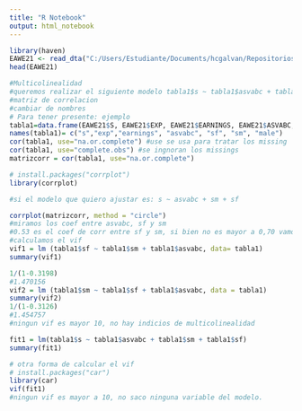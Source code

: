 ```yaml
---
title: "R Notebook"
output: html_notebook
---
```


```r
library(haven)
EAWE21 <- read_dta("C:/Users/Estudiante/Documents/hcgalvan/Repositorios/econometrics/class-2/EAWE21.dta")
head(EAWE21)
```

```r
#Multicolinealidad
#queremos realizar el siguiente modelo tabla1$s ~ tabla1$asvabc + tabla1$sm + tabla1$sf
#matriz de correlacion
#cambiar de nombres
# Para tener presente: ejemplo
tabla1=data.frame(EAWE21$S, EAWE21$EXP, EAWE21$EARNINGS, EAWE21$ASVABC, EAWE21$SF, EAWE21$SM, EAWE21$MALE)
names(tabla1)= c("s","exp","earnings", "asvabc", "sf", "sm", "male")
cor(tabla1, use="na.or.complete") #use se usa para tratar los missing
cor(tabla1, use="complete.obs") #se ingnoran los missings
matrizcorr = cor(tabla1, use="na.or.complete")

```

```r
# install.packages("corrplot")
library(corrplot)

#si el modelo que quiero ajustar es: s ~ asvabc + sm + sf

corrplot(matrizcorr, method = "circle")
#miramos los coef entre asvabc, sf y sm
#0.53 es el coef de corr entre sf y sm, si bien no es mayor a 0,70 vamos a observarlo y a calcular el vif)
#calculamos el vif
vif1 = lm (tabla1$sf ~ tabla1$sm + tabla1$asvabc, data= tabla1)
summary(vif1)

1/(1-0.3198)
#1.470156
vif2 = lm (tabla1$sm ~ tabla1$sf + tabla1$asvabc, data = tabla1)
summary(vif2)
1/(1-0.3126)
#1.454757
#ningun vif es mayor 10, no hay indicios de multicolinealidad

```

```r
fit1 = lm(tabla1$s ~ tabla1$asvabc + tabla1$sm + tabla1$sf)
summary(fit1)

# otra forma de calcular el vif
# install.packages("car")
library(car)
vif(fit1)
#ningun vif es mayor a 10, no saco ninguna variable del modelo.
```
